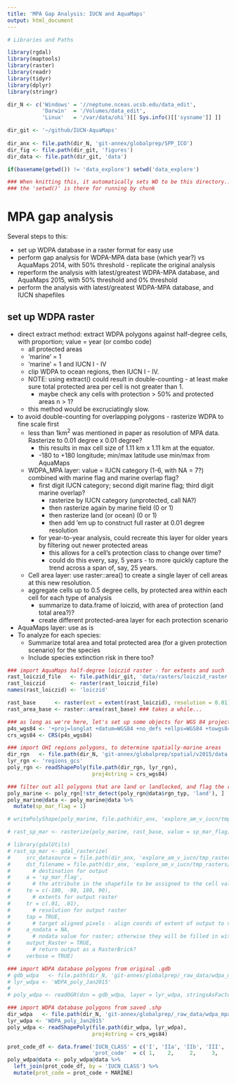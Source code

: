 ```yaml
---
title: 'MPA Gap Analysis: IUCN and AquaMaps'
output: html_document
---
```


```r

# Libraries and Paths

library(rgdal)
library(maptools)
library(raster)
library(readr)
library(tidyr)
library(dplyr)
library(stringr)

dir_N <- c('Windows' = '//neptune.nceas.ucsb.edu/data_edit',
           'Darwin'  = '/Volumes/data_edit',
           'Linux'   = '/var/data/ohi')[[ Sys.info()[['sysname']] ]]

dir_git <- '~/github/IUCN-AquaMaps'
  
dir_anx <- file.path(dir_N, 'git-annex/globalprep/SPP_ICO')
dir_fig <- file.path(dir_git, 'figures')
dir_data <- file.path(dir_git, 'data')

if(basename(getwd()) != 'data_explore') setwd('data_explore')

### When knitting this, it automatically sets WD to be this directory...
### the 'setwd()' is there for running by chunk
```

# MPA gap analysis

Several steps to this:

* set up WDPA database in a raster format for easy use
* perform gap analysis for WDPA-MPA data base (which year?) vs AquaMaps 2014, with 50% threshold - replicate the original analysis
* reperform the analysis with latest/greatest WDPA-MPA database, and AquaMaps 2015, with 50% threshold and 0% threshold
* perform the analysis with latest/greatest WDPA-MPA database, and IUCN shapefiles

## set up WDPA raster

* direct extract method: extract WDPA polygons against half-degree cells, with proportion; value = year (or combo code)
    * all protected areas
    * 'marine' = 1
    * 'marine' = 1 and IUCN I - IV
    * clip WDPA to ocean regions, then IUCN I - IV.
    * NOTE: using extract() could result in double-counting - at least make sure total protected area per cell is not greater than 1.
        * maybe check any cells with protection > 50% and protected areas n > 1?
    * this method would be excruciatingly slow.
* to avoid double-counting for overlapping polygons - rasterize WDPA to fine scale first
    * less than 1km^2^ was mentioned in paper as resolution of MPA data.  Rasterize to 0.01 degree x 0.01 degree?  
        * this results in max cell size of 1.11 km x 1.11 km at the equator.
        * -180 to +180 longitude; min/max latitude use min/max from AquaMaps
    * WDPA_MPA layer: value = IUCN category (1-6, with NA = 7?) combined with marine flag and marine overlap flag?
        * first digit IUCN category; second digit marine flag; third digit marine overlap?
            * rasterize by IUCN category (unprotected, call NA?)
            * then rasterize again by marine field (0 or 1)
            * then rasterize land (or ocean) (0 or 1)
            * then add 'em up to construct full raster at 0.01 degree resolution
        * for year-to-year analysis, could recreate this layer for older years by filtering out newer protected areas
            * this allows for a cell's protection class to change over time?
            * could do this every, say, 5 years - to more quickly capture the trend across a span of, say, 25 years.
    * Cell area layer: use raster::area() to create a single layer of cell areas at this new resolution.
    * aggregate cells up to 0.5 degree cells, by protected area within each cell for each type of analysis
        * summarize to data.frame of loiczid, with area of protection (and total area?)?
        * create different protected-area layer for each protection scenario
* AquaMaps layer: use as is
* To analyze for each species:
    * Summarize total area and total protected area (for a given protection scenario) for the species
    * Include species extinction risk in there too?

``` r
### import AquaMaps half-degree loiczid raster - for extents and such
rast_loiczid_file   <- file.path(dir_git, 'data/rasters/loiczid_raster.grd')
rast_loiczid        <- raster(rast_loiczid_file)
names(rast_loiczid) <- 'loiczid'

rast_base      <- raster(ext = extent(rast_loiczid), resolution = 0.01)
rast_area_base <- raster::area(rast_base) ### takes a while...

### as long as we're here, let's set up some objects for WGS 84 projection
p4s_wgs84 <- '+proj=longlat +datum=WGS84 +no_defs +ellps=WGS84 +towgs84=0,0,0'
crs_wgs84 <- CRS(p4s_wgs84)

```

``` r
### import OHI regions polygons, to determine spatially-marine areas
dir_rgn   <- file.path(dir_N, 'git-annex/globalprep/spatial/v2015/data')
lyr_rgn <- 'regions_gcs'
poly_rgn <- readShapePoly(file.path(dir_rgn, lyr_rgn), 
                           proj4string = crs_wgs84)

### filter out all polygons that are land or landlocked, and flag the rest as spatially-marine = 1
poly_marine <- poly_rgn[!str_detect(poly_rgn@data$rgn_typ, 'land'), ]
poly_marine@data <- poly_marine@data %>%
  mutate(sp_mar_flag = 1)

# writePolyShape(poly_marine, file.path(dir_anx, 'explore_am_v_iucn/tmp_rasters/poly_sp_mar'))

# rast_sp_mar <- rasterize(poly_marine, rast_base, value = sp_mar_flag) ### pretty slow... consider gdal_rasterize?

# library(gdalUtils)
# rast_sp_mar <- gdal_rasterize(
#     src_datasource = file.path(dir_anx, 'explore_am_v_iucn/tmp_rasters/poly_sp_mar.shp')),
#     dst_filename = file.path(dir_anx, 'explore_am_v_iucn/tmp_rasters/poly_sp_mar.tif'), 
#       # destination for output
#     a = 'sp_mar_flag', 
#       # the attribute in the shapefile to be assigned to the cell values
#     te = c(-180, -90, 180, 90), 
#       # extents for output raster
#     tr = c(.01, .01),  
#       # resolution for output raster
#     tap = TRUE, 
#       # target aligned pixels - align coords of extent of output to values of -tr
#     a_nodata = NA, 
#       # nodata value for raster; otherwise they will be filled in with zeroes
#     output_Raster = TRUE, 
#       # return output as a RasterBrick? 
#     verbose = TRUE)

```

``` r

### import WDPA database polygons from original .gdb
# gdb_wdpa   <- file.path(dir_N, 'git-annex/globalprep/_raw_data/wdpa_mpa/WDPA_Jan2015_Public/WDPA_Jan2015_Public.gdb')
# lyr_wdpa <- 'WDPA_poly_Jan2015'
# 
# poly_wdpa <- readOGR(dsn = gdb_wdpa, layer = lyr_wdpa, stringsAsFactors = FALSE)

### import WDPA database polygons from saved .shp
dir_wdpa   <- file.path(dir_N, 'git-annex/globalprep/_raw_data/wdpa_mpa/WDPA_Jan2015_Public')
lyr_wdpa <- 'WDPA_poly_Jan2015'
poly_wdpa <- readShapePoly(file.path(dir_wdpa, lyr_wdpa), 
                           proj4string = crs_wgs84)

prot_code_df <- data.frame('IUCN_CLASS' = c('I', 'IIa', 'IIb', 'III', 'IV', 'V', 'V', NA),
                           'prot_code'  = c( 1,    2,     2,     3,     4,   5,   6,   7))
poly_wdpa@data <- poly_wdpa@data %>%
  left_join(prot_code_df, by = 'IUCN_CLASS') %>%
  mutate(prot_code = prot_code + MARINE)

```
